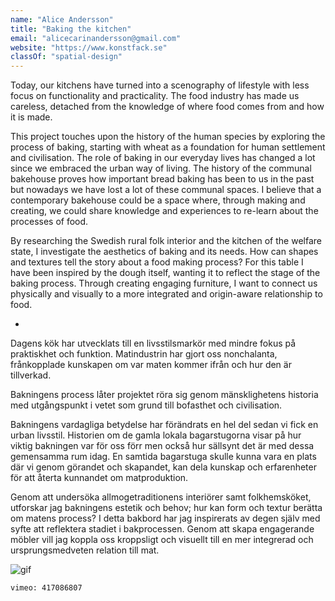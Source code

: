 ```yaml
---
name: "Alice Andersson"
title: "Baking the kitchen"
email: "alicecarinandersson@gmail.com"
website: "https://www.konstfack.se"
classOf: "spatial-design"
---
```




Today, our kitchens have turned into a scenography of lifestyle with less focus on functionality and practicality. The food industry has made us careless, detached from the knowledge of where food comes from and how it is made. 

This project touches upon the history of the human species by exploring the process of baking, starting with wheat as a foundation for human settlement and civilisation.
The role of baking in our everyday lives has changed a lot since we embraced the urban way of living. The history of the communal bakehouse proves how important bread baking has been to us in the past but nowadays we have lost a lot of these communal spaces. I believe that a contemporary bakehouse could be a space where, through making and creating, we could share knowledge and experiences to re-learn about the processes of food.

By researching the Swedish rural folk interior and the kitchen of the welfare state, I investigate the aesthetics of baking and its needs. How can shapes and textures tell the story about a food making process? For this table I have been inspired by the dough itself, wanting it to reflect the stage of the baking process. Through creating engaging furniture, I want to connect us physically and visually to a more integrated and origin-aware relationship to food.

-

Dagens kök har utvecklats till en livsstilsmarkör med mindre fokus på praktiskhet och funktion. Matindustrin har gjort oss nonchalanta, frånkopplade kunskapen om var maten kommer ifrån och hur den är tillverkad. 

Bakningens process låter projektet röra sig genom mänsklighetens historia med utgångspunkt i vetet som grund till bofasthet och civilisation. 

Bakningens vardagliga betydelse har förändrats en hel del sedan vi fick en urban livsstil. Historien om de gamla lokala bagarstugorna visar på hur viktig bakningen var för oss förr men också hur sällsynt det är med dessa gemensamma rum idag. En samtida bagarstuga skulle kunna vara en plats där vi genom görandet och skapandet, kan dela kunskap och erfarenheter för att återta kunnandet om matproduktion.

Genom att undersöka allmogetraditionens interiörer samt folkhemsköket, utforskar jag bakningens estetik och behov; hur kan form och textur berätta om matens process? I detta bakbord har jag inspirerats av degen själv med syfte att reflektera stadiet i bakprocessen. Genom att skapa engagerande möbler vill jag koppla oss kroppsligt och visuellt till en mer integrerad och ursprungsmedveten relation till mat.


<ImageZoom 
  preview={preview}
  zoom={zoom}
  alt="Baking the kitchen – Exhibition, Photo: Sanna Lindberg"
  caption="Baking the kitchen – Exhibition <br/> Photo: Sanna Lindberg"
/>

![gif](../images/test.gif)

<ImageZoom 
  preview={preview}
  zoom={zoom}
  caption="Baking the kitchen – Exhibition <br/> Photo: Sanna Lindberg"
  isTallImage={true}
/>

`vimeo: 417086807`
